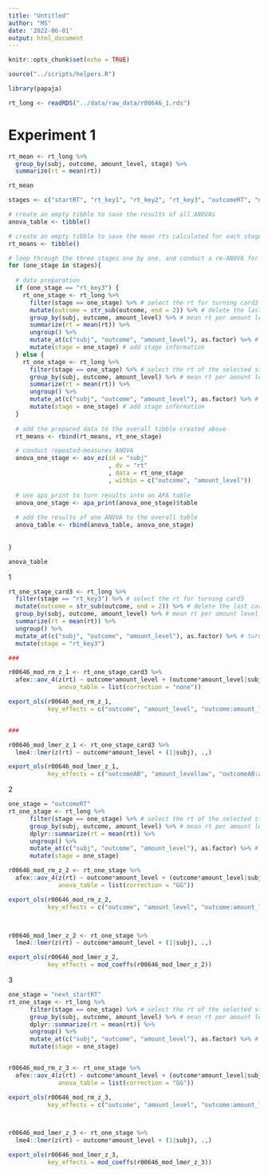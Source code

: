 ```yaml
---
title: "Untitled"
author: "MS"
date: '2022-06-01'
output: html_document
---
```


```r
knitr::opts_chunk$set(echo = TRUE)

source("../scripts/helpers.R")

library(papaja)

rt_long <- readRDS("../data/raw_data/r00646_1.rds")

```


# Experiment 1 

```r
rt_mean <- rt_long %>%
  group_by(subj, outcome, amount_level, stage) %>%
  summarize(rt = mean(rt)) 

rt_mean
```

```r
stages <- c("startRT", "rt_key1", "rt_key2", "rt_key3", "outcomeRT", "next_startRT", "next_rt_key1", "next_rt_key2")

# create an empty tibble to save the results of all ANOVAs
anova_table <- tibble()

# create an empty tibble to save the mean rts calculated for each stage
rt_means <- tibble()

# loop through the three stages one by one, and conduct a rm-ANOVA for RT in each stage
for (one_stage in stages){
  
  # data preparation
  if (one_stage == "rt_key3") {
    rt_one_stage <- rt_long %>%
      filter(stage == one_stage) %>% # select the rt for turning card3
      mutate(outcome = str_sub(outcome, end = 2)) %>% # delete the last card as it yet needs to be turned
      group_by(subj, outcome, amount_level) %>% # mean rt per amount level and outcome (AA vs. AB)
      summarize(rt = mean(rt)) %>%
      ungroup() %>%
      mutate_at(c("subj", "outcome", "amount_level"), as.factor) %>% # turn these variables into factors
      mutate(stage = one_stage) # add stage information
  } else {
    rt_one_stage <- rt_long %>%
      filter(stage == one_stage) %>% # select the rt of the selected stage
      group_by(subj, outcome, amount_level) %>% # mean rt per amount level and outcome
      summarize(rt = mean(rt)) %>%
      ungroup() %>%
      mutate_at(c("subj", "outcome", "amount_level"), as.factor) %>% # turn these variables into factors
      mutate(stage = one_stage) # add stage information
  }
  
  # add the prepared data to the overall tibble created above
  rt_means <- rbind(rt_means, rt_one_stage)

  # conduct repeated-measures ANOVA
  anova_one_stage <- aov_ez(id = "subj"
                            , dv = "rt"
                            , data = rt_one_stage
                            , within = c("outcome", "amount_level"))
  
  # use apa_print to turn results into an APA table
  anova_one_stage <- apa_print(anova_one_stage)$table
  
  # add the results of one ANOVA to the overall table
  anova_table <- rbind(anova_table, anova_one_stage)
  
  
}

anova_table
```

1

```r
rt_one_stage_card3 <- rt_long %>%
  filter(stage == "rt_key3") %>% # select the rt for turning card3
  mutate(outcome = str_sub(outcome, end = 2)) %>% # delete the last card as it yet needs to be turned
  group_by(subj, outcome, amount_level) %>% # mean rt per amount level and outcome (AA vs. AB)
  summarize(rt = mean(rt)) %>%
  ungroup() %>%
  mutate_at(c("subj", "outcome", "amount_level"), as.factor) %>% # turn these variables into factors
  mutate(stage = "rt_key3") 

###

r00646_mod_rm_z_1 <- rt_one_stage_card3 %>% 
  afex::aov_4(z(rt) ~ outcome*amount_level + (outcome*amount_level|subj), ., 
              anova_table = list(correction = "none"))

export_ols(r00646_mod_rm_z_1, 
           key_effects = c("outcome", "amount_level", "outcome:amount_level"))


###

r00646_mod_lmer_z_1 <- rt_one_stage_card3 %>% 
  lme4::lmer(z(rt) ~ outcome*amount_level + (1|subj), .,)

export_ols(r00646_mod_lmer_z_1, 
           key_effects = c("outcomeAB", "amount_levellow", "outcomeAB:amount_levellow"))

```

2

```r
one_stage = "outcomeRT"
rt_one_stage <- rt_long %>%
      filter(stage == one_stage) %>% # select the rt of the selected stage
      group_by(subj, outcome, amount_level) %>% # mean rt per amount level and outcome
      dplyr::summarize(rt = mean(rt)) %>%
      ungroup() %>%
      mutate_at(c("subj", "outcome", "amount_level"), as.factor) %>% # turn these variables into factors
      mutate(stage = one_stage)

r00646_mod_rm_z_2 <- rt_one_stage %>% 
  afex::aov_4(z(rt) ~ outcome*amount_level + (outcome*amount_level|subj), ., 
              anova_table = list(correction = "GG"))

export_ols(r00646_mod_rm_z_2, 
           key_effects = c("outcome", "amount_level", "outcome:amount_level"))



r00646_mod_lmer_z_2 <- rt_one_stage %>% 
  lme4::lmer(z(rt) ~ outcome*amount_level + (1|subj), .,)

export_ols(r00646_mod_lmer_z_2, 
           key_effects = mod_coeffs(r00646_mod_lmer_z_2))
```

3

```r
one_stage = "next_startRT"
rt_one_stage <- rt_long %>%
      filter(stage == one_stage) %>% # select the rt of the selected stage
      group_by(subj, outcome, amount_level) %>% # mean rt per amount level and outcome
      dplyr::summarize(rt = mean(rt)) %>%
      ungroup() %>%
      mutate_at(c("subj", "outcome", "amount_level"), as.factor) %>% # turn these variables into factors
      mutate(stage = one_stage)


r00646_mod_rm_z_3 <- rt_one_stage %>% 
  afex::aov_4(z(rt) ~ outcome*amount_level + (outcome*amount_level|subj), ., 
              anova_table = list(correction = "GG"))

export_ols(r00646_mod_rm_z_3, 
           key_effects = c("outcome", "amount_level", "outcome:amount_level"))



r00646_mod_lmer_z_3 <- rt_one_stage %>% 
  lme4::lmer(z(rt) ~ outcome*amount_level + (1|subj), .,)

export_ols(r00646_mod_lmer_z_3, 
           key_effects = mod_coeffs(r00646_mod_lmer_z_3))
```